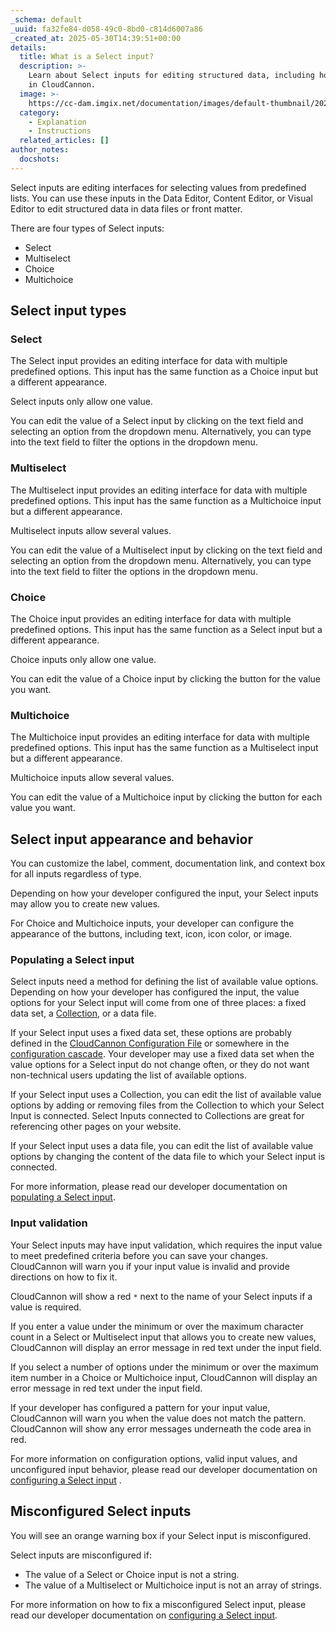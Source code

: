 ```yaml
---
_schema: default
_uuid: fa32fe84-d058-49c0-8bd0-c814d6007a86
_created_at: 2025-05-30T14:39:51+00:00
details:
  title: What is a Select input?
  description: >-
    Learn about Select inputs for editing structured data, including how they work
    in CloudCannon.
  image: >-
    https://cc-dam.imgix.net/documentation/images/default-thumbnail/2023-Q4/CloudCannon-Documentation-Thumbnail.png
  category:
    - Explanation
    - Instructions
  related_articles: []
author_notes:
  docshots:
---
```

Select inputs are editing interfaces for selecting values from predefined lists. You can use these inputs in the Data Editor, Content Editor, or Visual Editor to edit structured data in data files or front matter.

There are four types of Select inputs:

* Select
* Multiselect
* Choice
* Multichoice

## Select input types

### Select

The Select input provides an editing interface for data with multiple predefined options. This input has the same function as a Choice input but a different appearance.

Select inputs only allow one value.

You can edit the value of a Select input by clicking on the text field and selecting an option from the dropdown menu. Alternatively, you can type into the text field to filter the options in the dropdown menu.

### Multiselect

The Multiselect input provides an editing interface for data with multiple predefined options. This input has the same function as a Multichoice input but a different appearance.

Multiselect inputs allow several values.

You can edit the value of a Multiselect input by clicking on the text field and selecting an option from the dropdown menu. Alternatively, you can type into the text field to filter the options in the dropdown menu.

### Choice

The Choice input provides an editing interface for data with multiple predefined options.  This input has the same function as a Select input but a different appearance.

Choice inputs only allow one value.

You can edit the value of a Choice input by clicking the button for the value you want.

### Multichoice

The Multichoice input provides an editing interface for data with multiple predefined options. This input has the same function as a Multiselect input but a different appearance.

Multichoice inputs allow several values.

You can edit the value of a Multichoice input by clicking the button for each value you want.

## Select input appearance and behavior

You can customize the label, comment, documentation link, and context box for all inputs regardless of type.

Depending on how your developer configured the input, your Select inputs may allow you to create new values.

For Choice and Multichoice inputs, your developer can configure the appearance of the buttons, including text, icon, icon color, or image.

### Populating a Select input

Select inputs need a method for defining the list of available value options. Depending on how your developer has configured the input, the value options for your Select input will come from one of three places: a fixed data set, a [Collection](/documentation/articles/what-is-a-collection/), or a data file.

If your Select input uses a fixed data set, these options are probably defined in the [CloudCannon Configuration File](/documentation/articles/what-is-the-cloudcannon-configuration-file/) or somewhere in the [configuration cascade](/documentation/articles/using-the-configuration-cascade/). Your developer may use a fixed data set when the value options for a Select input do not change often, or they do not want non-technical users updating the list of available options.

If your Select input uses a Collection, you can edit the list of available value options by adding or removing files from the Collection to which your Select Input is connected. Select Inputs connected to Collections are great for referencing other pages on your website.

If your Select input uses a data file, you can edit the list of available value options by changing the content of the data file to which your Select input is connected.

For more information, please read our developer documentation on [populating a Select input](/documentation/developer-articles/populate-a-select-input/).

### Input validation

Your Select inputs may have input validation, which requires the input value to meet predefined criteria before you can save your changes. CloudCannon will warn you if your input value is invalid and provide directions on how to fix it.

CloudCannon will show a red `*` next to the name of your Select inputs if a value is required.

If you enter a value under the minimum or over the maximum character count in a Select or Multiselect input that allows you to create new values, CloudCannon will display an error message in red text under the input field.

If you select a number of options under the minimum or over the maximum item number in a Choice or Multichoice input, CloudCannon will display an error message in red text under the input field.

If your developer has configured a pattern for your input value, CloudCannon will warn you when the value does not match the pattern. CloudCannon will show any error messages underneath the code area in red.

For more information on configuration options, valid input values, and unconfigured input behavior, please read our developer documentation on [configuring a Select input](/documentation/developer-articles/configure-a-select-input/) .

## Misconfigured Select inputs

You will see an orange warning box if your Select input is misconfigured.

Select inputs are misconfigured if:

* The value of a Select or Choice input is not a string.
* The value of a Multiselect or Multichoice input is not an array of strings.

For more information on how to fix a misconfigured Select input, please read our developer documentation on [configuring a Select input](/documentation/developer-articles/configure-a-select-input/).